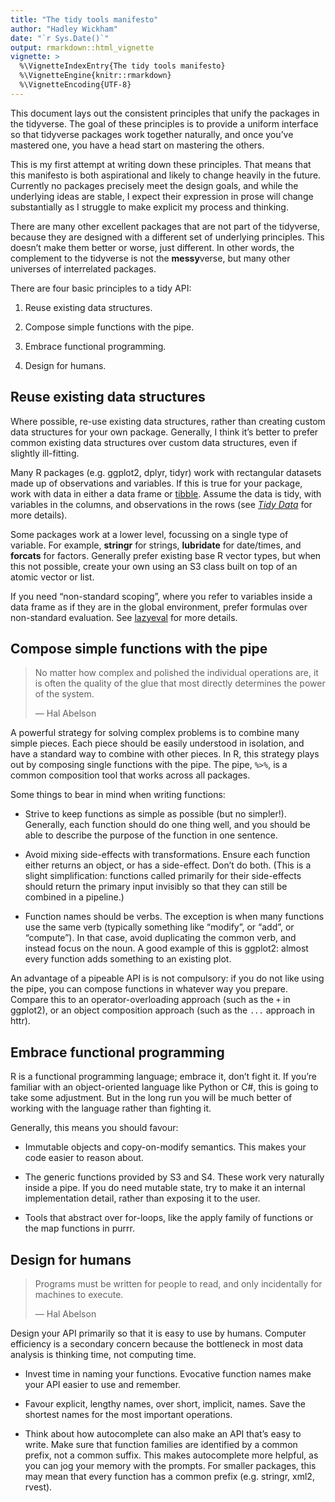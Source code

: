 ```yaml
---
title: "The tidy tools manifesto"
author: "Hadley Wickham"
date: "`r Sys.Date()`"
output: rmarkdown::html_vignette
vignette: >
  %\VignetteIndexEntry{The tidy tools manifesto}
  %\VignetteEngine{knitr::rmarkdown}
  %\VignetteEncoding{UTF-8}
---
```


This document lays out the consistent principles that unify the packages in the tidyverse. The goal of these principles is to provide a uniform interface so that tidyverse packages work together naturally, and once you've mastered one, you have a head start on mastering the others.

This is my first attempt at writing down these principles. That means that this manifesto is both aspirational and likely to change heavily in the future. Currently no packages precisely meet the design goals, and while the underlying ideas are stable, I expect their expression in prose will change substantially as I struggle to make explicit my process and thinking.

There are many other excellent packages that are not part of the tidyverse, because they are designed with a different set of underlying principles. This doesn't make them better or worse, just different. In other words, the complement to the tidyverse is not the **messy**verse, but many other universes of interrelated packages.

There are four basic principles to a tidy API:

1.  Reuse existing data structures.

1.  Compose simple functions with the pipe.

1.  Embrace functional programming.

1.  Design for humans.

## Reuse existing data structures

Where possible, re-use existing data structures, rather than creating custom data structures for your own package. Generally, I think it's better to prefer common existing data structures over custom data structures, even if slightly ill-fitting.

Many R packages (e.g. ggplot2, dplyr, tidyr) work with rectangular datasets made up of observations and variables. If this is true for your package, work with data in either a data frame or [tibble](https://github.com/hadley/tibble/). Assume the data is tidy, with  variables in the columns, and observations in the rows (see [_Tidy Data_](https://www.jstatsoft.org/article/view/v059i10) for more details).

Some packages work at a lower level, focussing on a single type of variable. For example, __stringr__ for strings, __lubridate__ for date/times, and __forcats__ for factors. Generally prefer existing base R vector types, but when this not possible, create your own using an S3 class built on top of an atomic vector or list. 

If you need "non-standard scoping", where you refer to variables inside a data frame as if they are in the global environment, prefer formulas over non-standard evaluation. See [lazyeval](http://rpubs.com/hadley/lazyeval) for more details.

## Compose simple functions with the pipe

> No matter how complex and polished the individual operations are, 
> it is often the quality of the glue that most directly determines 
> the power of the system. 
>
> --- Hal Abelson

A powerful strategy for solving complex problems is to combine many simple pieces. Each piece should be easily understood in isolation, and have a standard way to combine with other pieces. In R, this strategy plays out by composing single functions with the pipe. The pipe, `%>%`, is a common composition tool that works across all packages.

Some things to bear in mind when writing functions:

*   Strive to keep functions as simple as possible (but no simpler!).
    Generally, each function should do one thing well, and you should be 
    able to describe the purpose of the function in one sentence. 

*   Avoid mixing side-effects with transformations. Ensure each function
    either returns an object, or has a side-effect. Don't do both.
    (This is a slight simplification: functions called primarily for 
    their side-effects should return the primary input invisibly so that
    they can still be combined in a pipeline.)

*   Function names should be verbs. The exception is when many functions 
    use the same verb (typically something like "modify", or "add", or
    "compute"). In that case, avoid duplicating the common verb, and instead
    focus on the noun. A good example of this is ggplot2: almost every
    function adds something to an existing plot.

An advantage of a pipeable API is is not compulsory: if you do not like using the pipe, you can compose functions in whatever way you prepare. Compare this to an operator-overloading approach (such as the `+` in ggplot2), or an object composition approach (such as the `...` approach in httr). 

## Embrace functional programming

R is a functional programming language; embrace it, don't fight it. If you're familiar with an object-oriented language like Python or C#, this is going to take some adjustment. But in the long run you will be much better of working with the language rather than fighting it.

Generally, this means you should favour:

*   Immutable objects and copy-on-modify semantics. This makes your code
    easier to reason about.

*   The generic functions provided by S3 and S4. These work very naturally
    inside a pipe. If you do need mutable state, try to make it an internal
    implementation detail, rather than exposing it to the user.

*   Tools that abstract over for-loops, like the apply family of functions
    or the map functions in purrr. 

## Design for humans

> Programs must be written for people to read, and only incidentally
> for machines to execute.
> 
> --- Hal Abelson

Design your API primarily so that it is easy to use by humans. Computer efficiency is a secondary concern because the bottleneck in most data analysis is thinking time, not computing time.

*   Invest time in naming your functions. Evocative function names 
    make your API easier to use and remember.

*   Favour explicit, lengthy names, over short, implicit, names. 
    Save the shortest names for the most important operations.

*   Think about how autocomplete can also make an API that's easy to 
    write. Make sure that function families are identified by a 
    common prefix, not a common suffix. This makes autocomplete more
    helpful, as you can jog your memory with the prompts. For smaller
    packages, this may mean that every function has a common prefix 
    (e.g. stringr, xml2, rvest).
